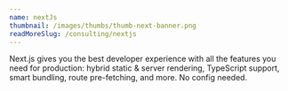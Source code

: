 ```yaml
---
name: nextJs
thumbnail: /images/thumbs/thumb-next-banner.png
readMoreSlug: /consulting/nextjs
---
```


Next.js gives you the best developer experience with all the features you need for production: hybrid static & server rendering, TypeScript support, smart bundling, route pre-fetching, and more. No config needed.
